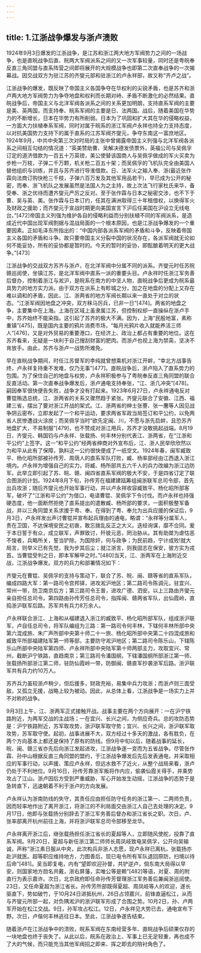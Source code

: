 ```yaml
---
---
---
```

title: 1.江浙战争爆发与浙卢溃败
---




1924年9月3日爆发的江浙战争，是江苏和浙江两大地方军阀势力之间的一场战争，也是直皖战争后直、皖两大军阀派系之间的又一次军事较量，同时还是粤皖奉反直三角同盟与直系阵营之间即将展开的大规模战争也即第二次直奉战争的一次揭幕战。因交战双方为驻江苏的齐燮元部和驻浙江的卢永祥部，故又称“齐卢之战”。

江浙战争的爆发，既反映了帝国主义各国争夺在华权利的尖锐矛盾，也是苏齐和浙卢两大地方军阀势力为争夺地盘和权利而长期对峙、矛盾不断激化的必然结果。直皖战争后，帝国主义与北洋军阀各派系之间的关系更加明朗，支持直系军阀的主要是美、英两国，而支持奉、皖系军阀的主要是日、法两国。战后，随着美国在华势力的不断增长，日本在华势力有所削弱。日本为了巩固和扩大其在华的侵略权益，一方面大力扶植奉系军阀，同时对属于皖系的浙江军阀卢永祥也持全力支持态度，以对抗美国势力支持下的属于直系的江苏军阀齐燮元，争夺东南这一富庶地区。1924年9月，中共中央第三次对时局的主张中曾揭露帝国主义列强与北洋军阀各派系之间相互勾结的情况道：“英美赞助曹、吴解决德发债票外，英福公司与吴佩孚订定的道济借款为一百五十万英镑，美公使替该国商人与吴佩孚做成的军火买卖为步枪一万枝，子弹二千万颗，机关枪二百五十架；而吴佩孚的飞机队完全由美国人替他组织与训练，并且与苏齐进行导淮借款。日、法军火之输入奉、浙(最近张作霖向法商订购快枪三千枝，子弹六百万发及其他军用品若干)，早已成为公开的秘密，而奉、浙飞机队之发展虽然是法国人为之主持，故上次法飞行家杜氏来华，备受奉、浙之优待而遭齐燮元严厉之反对。至于张作霖与日本之秘密交涉，也不下于曹、吴与英、美。张作霖与日本订约，任其在满洲取得三十年租借权，以换得军火及财政之援助；而齐燮元于宣战时期更向美国宣言下沪后任美国在沪设立无线电台。”[472]帝国主义列强为维护各自的侵略利益而分别扶植不同的军阀派系，是造成近代中国出现军阀割据与混战局面的一个根本原因，也是江浙战争爆发的一个重要因素。正如毛泽东所指出的：“中国内部各派系军阀的矛盾和斗争，反映着帝国主义各国的矛盾和斗争。故只要帝国主义分裂中国的状况存在，各派军阀就无论如何不能妥协，所有的妥协都是暂时的。今天的暂时的妥协，即酝酿着明天的更大战争。”[473]

江浙战争的交战双方苏齐与浙卢，在北洋军阀中分属不同的派系。齐燮元时任苏皖赣巡阅使，坐镇江苏，是北洋军阀中直系一派的重要头目。卢永祥时任浙江军务善后督办，控制着浙江与淞沪，是皖系在南方的中坚人物，直皖战争后更成为皖系最具势力的地方实力派。由于双方在派系上有畛城之分，加之在地盘的分配上又存在难以调和的矛盾，因此，江、浙两省的地方军阀长期以来一直处于对立的状态。“江浙军阀因地盘之冲突，双方秣马厉兵，已非一日”[474]。两省的地盘之争，主要集中在上海。上海在区域上虽隶属江苏，但控制权却一直操纵在浙卢手中，苏齐始终不能染指。这引起了苏齐的极大不满。因为，上海“民殷地富，素称重镇”[475]，既是国内主要的鸦片消费市场，“每月光鸦片收入就能养活三师人”[476]，又是对外贸易的重要港口，在经济上、政治上都占有重要的地位。这在苏齐看来，无疑是一块利于自己搜刮财富的肥肉。而浙卢也视上海为禁脔，坚决不肯放手。由此，苏齐与浙卢一战势所难免。

早在直皖战争期间，时任江苏督军的李纯就曾想乘机对浙江开衅，“幸北方战事告终，卢永祥复持重不发难，仅乃无事”[477]。直皖战争后，浙卢陷入了直系势力的包围。为了保住自己的地盘与权势，卢永祥积极参与了粤皖奉反直三角同盟的联合反直活动。第一次直奉战争爆发后，浙卢通电支持奉张，“江、浙几冲突”[478]。嗣因奉军很快便告失败，战争才没有打起来。1923年6月27日，卢永祥通电反对曹锟贿选总统，江、浙两省的关系又骤然趋于紧张。齐燮元联合了安徽、江西、福建三省，摆出了要对浙江开战的架式。江、浙两省的绅士张謇、张一麐等人因见战争阴云密布，立即发起了一个和平运动，要求两省军政当局签订和平公约，以免两省人民惨遭战火涂炭；而吴佩孚当时“欲先定闽、川，不愿与浙先启衅，且恐苏齐地盘扩大，不易制服”[479]，也不赞成对浙江用兵，苏齐才没敢挑起战端。8月19日，齐燮元、韩国钧与卢永祥、张载扬、何丰林分别代表江、浙两省，在“江浙和平公约”上签字。这一“和平公约”经两省绅商对外宣布后，江、浙人民举欣欣然以为和平从此有了保障，孰料这一公约很快便成了一纸空文。1924年春，闽军臧致平、杨化昭所部被孙传芳、周荫人的直系军队打败，臧、杨率部经由江西退入浙江境内。卢永祥为增强自己的实力，将臧、杨所部共五六千人的兵力改编为浙江边防军。此举立即引起了苏、皖、赣、闽四省直系军阀的极大不安，于是四省订定了联合图浙的计划。1924年8月下旬，孙传芳在福建建瓯筹组闽浙联军总司令部，首先出兵攻浙；随后齐燮元也开始军事行动，并以卢永祥收容臧致平、杨化昭所部客军，破坏了“江浙和平公约”为借口，电请曹锟、吴佩孚下令讨伐。而卢永祥也持强硬态度，他一面断然拒绝了直系提出的遣散臧、杨所部的要求，一面积极整军备战，并以三角同盟关系求援于粤、奉。在得到了粤、奉允为出兵应援的保证后，9月3日，卢永祥发出声讨曹锟并宣布起兵理由的通电，略谓：“永祥等分属军人，责在卫国，不达保境安民之初衷，敢忘拨乱反正之大义。迭经询谋，靡不佥同。爰于本日誓于有众，成立联军，声罪致讨，歼彼元恶，罔治胁从。其有助桀为虐怙恶不悛者，兵略所关，誓当铲除。为国除奸，何与政争；为民前趋，宁计成败!就大局言，则举义已有先觉，我为步其后尘；就江浙言，则我固志在保安，彼方实为戎首。当曹锟受判之日，即本军解甲之时。”[480]当天，江、浙两军在上海附近交战，江浙战争爆发。双方的兵力和部署情况如下：

齐燮元在曹锟、吴佩孚的支持与策动下，联合了苏、皖、闽、赣等省的直系军队，编成四路大军：第一路司令宫邦铎，进攻淞沪地区；第二路司令陈调元，驻宜兴、常州一带，防卫南京后方；第三路司令王普，进攻广德、泗安。以上三路由齐燮元亲自担任总司令。第四路由孙传芳任总司令，指挥闽、赣两省军队，出仙霞岭，直捣浙沪联军后路。苏军共有兵力8万余人。

卢永祥联合浙江、上海和从福建退入浙江的臧致平、杨化昭所部军队，组成浙沪联军，卢自任总司令，将军队编组为三路：第一路司令何丰林，下辖何丰林所部中央第六混成旅、朱广声所部中央第十师二十一旅、杨化昭所部中央第二十四混成旅和臧致平所部福建陆军第一师等部，主要防守淞沪地区；第二路司令陈乐山，下辖陈乐山所部中央陆军第四师、卢永祥所部中央陆军第十师两部主力，攻取宜兴、常州，截断沪宁铁路，直趋南京；第三路司令潘国纲，下辖潘国纲所部浙江第一师、张载扬所部浙江第二师，驻防仙霞岭一带，防御闽、赣直军抄袭浙军后路。浙沪联军共有兵力约10万人。

苏齐兵力虽较浙卢稍少，但后援多，财政充裕，易集中兵力攻浙；而浙卢则三面受敌，又孤立无援，战略上较为被动。因此，从总体上看，江浙战争是一场实力上并不对称的战争。

9月3日上午，江、浙两军正式接触开战。战事主要在两个方向展开：一在沪宁铁路附近，为两军交战的主战场；一在宜兴、长兴之间，为侧应奇兵。总的攻防态势是：沪宁铁路附近，苏军取攻势，浙沪联军取守势；宜兴、长兴之间，浙沪联军取攻势，苏军取守使。起初，战事进展不大，双方经过十多天的激战，各有胜负，在两个方向基本上都还是保持了原有的防线。但9月中旬以后，随着战事的延长，皖、闽、赣三省亦先后向浙江发起进攻，江浙战争遂一变而为五省战争。尽管张作霖、孙中山根据反直三角同盟的盟约，于江浙战争爆发后先后发表通电，并采取相应的军事行动，以声援、策应卢永祥，但远水救不了近火，从整个战局来看，浙卢仍处于不利地位。9月16日，孙传芳靠浙军叛将作内应，偷袭仙霞关得手，并乘势攻占了江山。浙卢因后方受到严重威胁，军心开始发生动摇，江浙战争的态势于是急转直下，迅速朝着不利于浙卢的方向发展。

卢永祥认为浙南防线的失守，其责任应由担任防守任务的浙江第一、二两师负责，因而轻率地作出了离开浙江，将浙江的不利局面交由浙江人自己去处理的决定。9月17日，他即与张载扬分别辞去了浙江军务善后督办和浙江省长之职。次日，卢、张率部离开杭州前往上海，并将浙沪联军总司令部移至龙华。

卢永祥离开浙江后，继张载扬担任浙江省长的夏超等人，立即随风使舵，投靠了直系军阀。9月20日，夏超与新任浙江第二师师长周凤岐致电吴佩孚，公开向吴输诚，声称“浙江素日服从中央，此次构兵非浙人志愿，现卢永祥已离杭，张载扬亦赴沪就医。超等职应维持地方，力图善后，现已电令所有军队退回原防，扫境以待后命”[481]。吴当即复电，内有“望即欢迎孙督，共铲逆卢，倘东南大局得以早安，则国家地方勋名共戴，浙右屏藩，实唯公等是赖”[482]等语，对夏、周的附直行为表示嘉许。次日，北京政府即任命孙传芳督理浙江军务善后兼闽浙巡阅使。23日，又任命夏超为浙江省长。孙传芳所部既得夏超、周凤岐等人的欢迎，遂长驱直下，势如破竹，于10月24日进抵杭州，26日占领嘉兴，前锋直逼松江，从而与齐燮元所部一起，对负隅淞沪的浙沪联军形成了合围之势。10月2日，孙、卢两军开始在松江交战。9日，孙军攻占松江。12日，卢永祥见大势已去，通电宣布下野。次日，卢偕何丰林逃往日本。至此，江浙战争遂告结束。

随着浙卢在江浙战争中的溃败，皖系军阀在东南经营多年、直皖战争后硕果仅存的一块地盘也终于丧失了。从此以后，皖系在政治上、军事上已无足轻重，再也成不了大的气候，而只能充当其他军阀招之即来、挥之即去的陪衬角色了。